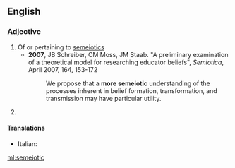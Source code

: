 ==English==

===Adjective===
{{wikipedia}}
{{en-adj}}

# Of or pertaining to [[semeiotics]]
#* '''2007''', JB Schreiber, CM Moss, JM Staab. "A preliminary examination of a theoretical model for researching educator beliefs", ''Semiotica'', April 2007, 164, 153-172
#*: We propose that a '''more semeiotic''' understanding of the processes inherent in belief formation, transformation, and transmission may have particular utility.
# {{alternative form of|semiotic}} <!--Webster 1913-->

====Translations====
{{trans-top}}
* Italian: {{t-|it|semiotico}}
{{trans-mid}}
{{trans-bottom}}

[[ml:semeiotic]]